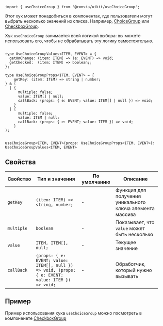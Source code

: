 ```tsx
import { useChoiceGroup } from '@consta/uikit/useChoiceGroup';
```

Этот хук может понадобиться в компонентах, где пользователи могут выбрать несколько значений из списка.
Например, [ChoiceGroup](##LIBS.STAND/stand:uikit--components--choicegroup--stable)
или [CheckboxGroup](##LIBS.STAND/stand:uikit--components--checkboxgroup--stable).

Хук `useChoiceGroup` занимается всей логикой выбора: вы можете использовать его,
чтобы не обрабатывать эту логику самостоятельно.

```tsx

type UseChoiceGroupValues<ITEM, EVENT> = {
  getOnChange: (item: ITEM) => (e: EVENT) => void;
  getChecked:  (item: ITEM) => boolean;;
};

type UseChoiceGroupProps<ITEM, EVENT> = {
    getKey: (item: ITEM) => string | number;
} & (
  | {
      multiple: false;
      value: ITEM[] | null;
      callBack: (props: { e: EVENT; value: ITEM[] | null }) => void;
    }
  | {
      multiple: false;
      value: ITEM | null;
      callBack: (props: { e: EVENT; value: ITEM }) => void;
    }
);


useChoiceGroup<ITEM, EVENT>(props: UseChoiceGroupProps<ITEM, EVENT>): UseChoiceGroupValues<ITEM, EVENT>
```

## Свойства

| Свойство   | Тип и значения                                                                                    | По умолчанию | Описание                                                 |
| ---------- | ------------------------------------------------------------------------------------------------- | ------------ | -------------------------------------------------------- |
| `getKey`   | `(item: ITEM) => string, number;`                                                                 | -            | Функция для получения уникального ключа элемента массива |
| `multiple` | `boolean`                                                                                         | -            | Показывает, что `value` может быть несколько             |
| `value`    | `ITEM, ITEM[], null;`                                                                             | -            | Текущее значение                                         |
| `callBack` | `(props: { e: EVENT; value: ITEM[], null }) => void, (props: { e: EVENT; value: ITEM }) => void;` | -            | Обработчик, который нужно вызывать                       |

## Пример

Пример использования хука `useChoiceGroup` можно посмотреть в компоненете [CheckboxGroup](https://github.com/consta-design-system/uikit/blob/master/src/components/CheckboxGroup/CheckboxGroup.tsx)
